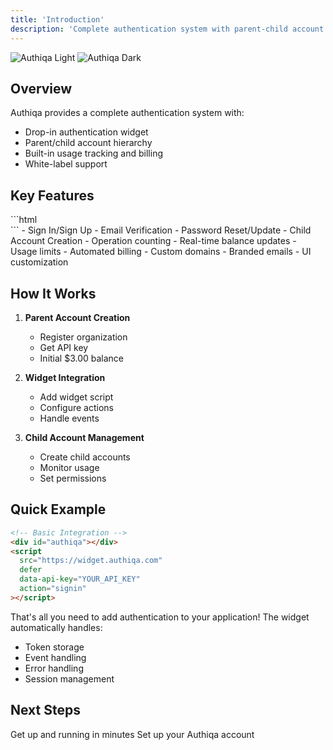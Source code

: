 ```yaml
---
title: 'Introduction'
description: 'Complete authentication system with parent-child account management'
---
```


<img
  className="block dark:hidden"
  src="/logo/Auth-logo.png"
  alt="Authiqa Light"
/>
<img
  className="hidden dark:block"
  src="/logo/logo-dark.png"
  alt="Authiqa Dark"
/>

## Overview

Authiqa provides a complete authentication system with:

- Drop-in authentication widget
- Parent/child account hierarchy
- Built-in usage tracking and billing
- White-label support

## Key Features

<CardGroup cols={2}>
  <Card
    title="Simple Integration"
    icon="code"
    href="/getting-started/quickstart"
  >
    ```html
    <div id="authiqa"></div>
    <script 
        src="https://widget.authiqa.com"
        defer
        data-api-key="YOUR_API_KEY"
        action="signin"
    ></script>
    ```
  </Card>
  <Card
    title="Multiple Auth Flows"
    icon="arrow-right-arrow-left"
    href="/authentication/widget-setup"
  >
    - Sign In/Sign Up
    - Email Verification
    - Password Reset/Update
    - Child Account Creation
  </Card>
  <Card
    title="Usage-Based Billing"
    icon="chart-line"
    href="/features/usage-tracking"
  >
    - Operation counting
    - Real-time balance updates
    - Usage limits
    - Automated billing
  </Card>
  <Card
    title="White-labeling"
    icon="paintbrush"
    href="/features/white-labeling"
  >
    - Custom domains
    - Branded emails
    - UI customization
  </Card>
</CardGroup>

## How It Works

1. **Parent Account Creation**
   - Register organization
   - Get API key
   - Initial $3.00 balance

2. **Widget Integration**
   - Add widget script
   - Configure actions
   - Handle events

3. **Child Account Management**
   - Create child accounts
   - Monitor usage
   - Set permissions

## Quick Example

```html
<!-- Basic Integration -->
<div id="authiqa"></div>
<script
  src="https://widget.authiqa.com"
  defer
  data-api-key="YOUR_API_KEY"
  action="signin"
></script>
```
That's all you need to add authentication to your application! The widget automatically handles:
- Token storage
- Event handling
- Error handling
- Session management
## Next Steps

<CardGroup cols={2}>
  <Card
    title="Quick Start"
    icon="bolt"
    href="/getting-started/quickstart"
  >
    Get up and running in minutes
  </Card>
  <Card
    title="Create Account"
    icon="user"
    href="/getting-started/create-account"
  >
    Set up your Authiqa account
  </Card>
</CardGroup>